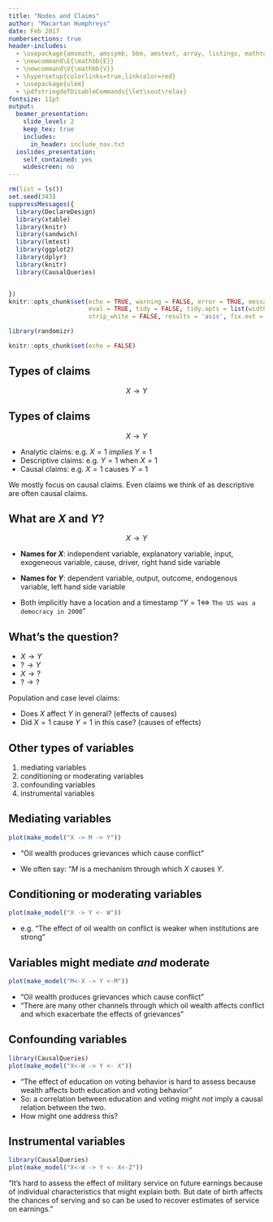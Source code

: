 ```yaml
---
title: "Nodes and Claims"
author: "Macartan Humphreys"
date: Feb 2017
numbersections: true
header-includes:
  - \usepackage{amsmath, amssymb, bbm, amstext, array, listings, mathtools, multicolumn, caption, color, graphics, ulem, caption, changepage, atbegshi, soul}
  - \newcommand\E{\mathbb{E}}
  - \newcommand\V{\mathbb{V}}
  - \hypersetup{colorlinks=true,linkcolor=red}
  - \usepackage{ulem}
  - \pdfstringdefDisableCommands{\let\sout\relax}
fontsize: 11pt  
output:
  beamer_presentation:
    slide_level: 2
    keep_tex: true
    includes:
      in_header: include_nav.txt
  ioslides_presentation:
    self_contained: yes
    widescreen: no
---
```

  
```r
rm(list = ls())
set.seed(343)
suppressMessages({
  library(DeclareDesign)
  library(xtable)
  library(knitr)
  library(sandwich)
  library(lmtest)
  library(ggplot2)
  library(dplyr)
  library(knitr)
  library(CausalQueries)


})
knitr::opts_chunk$set(echo = TRUE, warning = FALSE, error = TRUE, message = FALSE, 
                      eval = TRUE, tidy = FALSE, tidy.opts = list(width.cutoff = 50),
                      strip_white = FALSE, results = 'asis', fix.ext = 'pdf', cache = FALSE)

library(randomizr)
```


```r
knitr::opts_chunk$set(echo = FALSE)
```

## Types of claims

$$X \rightarrow Y$$

## Types of claims

$$X \rightarrow Y$$

* Analytic claims: e.g. $X=1$ *implies* $Y=1$ 
* Descriptive claims: e.g. $Y=1$ when $X=1$
* Causal claims: e.g. $X=1$ causes $Y=1$

We mostly focus on causal claims. Even claims we think of as descriptive are often causal claims.

## What are $X$ and $Y$?

$$X \rightarrow Y$$

* **Names for $X$**: independent variable, explanatory variable, input, exogeneous  variable, cause, driver, right hand side variable

* **Names for $Y$**: dependent variable, output,  outcome, endogenous variable, left hand side variable

* Both implicitly have a location and a timestamp "$Y=1 \Leftrightarrow$ `The US was a democracy in 2000`" 


## What's the question?

* $X \rightarrow Y$
* $? \rightarrow Y$
* $X \rightarrow ?$
* $? \rightarrow ?$

Population and case level claims:

* Does $X$ affect $Y$ in general? (effects of causes)
* Did $X=1$ cause $Y=1$ in this case? (causes of effects)



## Other types of variables

1.	mediating variables
2.	conditioning or moderating variables
3.	confounding variables
4.	instrumental variables

## Mediating variables

```r
plot(make_model("X -> M -> Y"))
```

* "Oil wealth produces grievances which cause conflict"  

* We often say: "$M$ is a mechanism through which $X$ causes $Y$.

## Conditioning or moderating variables


```r
plot(make_model("X -> Y <- W"))
```

* e.g.  "The effect of oil wealth on conflict is weaker when institutions are strong"

## Variables might mediate *and* moderate

```r
plot(make_model("M<-X -> Y <-M"))
```

* "Oil wealth produces grievances which cause conflict"  
* "There are many other channels through which oil wealth affects conflict and which exacerbate the effects of grievances" 

## Confounding variables


```r
library(CausalQueries)
plot(make_model("X<-W -> Y <- X"))
```


* "The effect of education on voting behavior is hard to assess because wealth affects both education and voting behavior"
* So: a correlation between education and voting might *not* imply a causal relation between the two.
* How might one address this?

## Instrumental variables


```r
library(CausalQueries)
plot(make_model("X<-W -> Y <- X<-Z"))
```

"It's hard to assess the effect of military service on future earnings because of individual characteristics that might explain both. But date of birth affects the chances of serving and so can be used to recover estimates of service on earnings."


